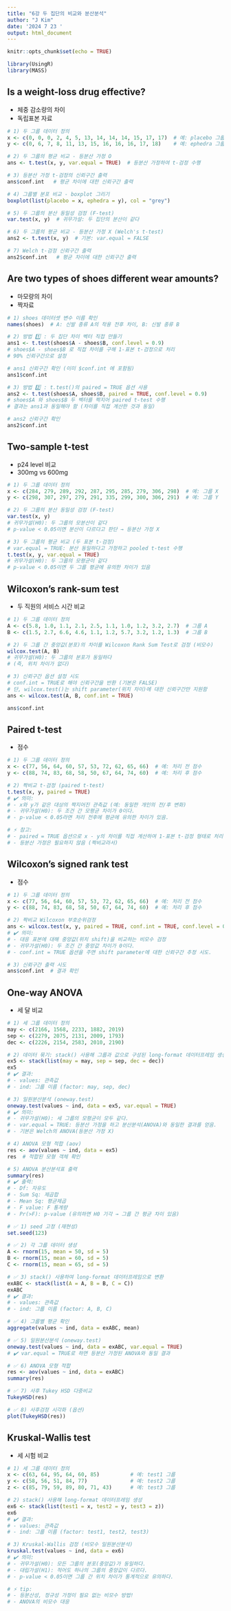 ---
title: "6강 두 집단의 비교와 분산분석"
author: "J Kim"
date: '2024 7 23 '
output: html_document
---

```{r setup, include=FALSE}
knitr::opts_chunk$set(echo = TRUE)
```

```{r}
library(UsingR)
library(MASS)
```

## Is a weight-loss drug effective?
- 체중 감소량의 차이
- 독립표본 자료
```{r}
# 1) 두 그룹 데이터 정의
x <- c(0, 0, 0, 2, 4, 5, 13, 14, 14, 14, 15, 17, 17)  # 예: placebo 그룹
y <- c(0, 6, 7, 8, 11, 13, 15, 16, 16, 16, 17, 18)    # 예: ephedra 그룹

# 2) 두 그룹의 평균 비교 - 등분산 가정 O
ans <- t.test(x, y, var.equal = TRUE)  # 등분산 가정하여 t-검정 수행

# 3) 등분산 가정 t-검정의 신뢰구간 출력
ans$conf.int   # 평균 차이에 대한 신뢰구간 출력

# 4) 그룹별 분포 비교 - boxplot 그리기
boxplot(list(placebo = x, ephedra = y), col = "grey")

# 5) 두 그룹의 분산 동일성 검정 (F-test)
var.test(x, y)  # 귀무가설: 두 집단의 분산이 같다

# 6) 두 그룹의 평균 비교 - 등분산 가정 X (Welch's t-test)
ans2 <- t.test(x, y)  # 기본: var.equal = FALSE

# 7) Welch t-검정 신뢰구간 출력
ans2$conf.int   # 평균 차이에 대한 신뢰구간 출력
```

## Are two types of shoes different wear amounts?
- 마모량의 차이
- 짝자료
```{r}
# 1) shoes 데이터셋 변수 이름 확인
names(shoes)  # A: 신발 종류 A의 착용 전후 차이, B: 신발 종류 B

# 2) 방법 1️⃣ : 두 집단 차이 벡터 직접 만들기
ans1 <- t.test(shoes$A - shoes$B, conf.level = 0.9)
# shoes$A - shoes$B 로 직접 차이를 구해 1-표본 t-검정으로 처리
# 90% 신뢰구간으로 설정

# ans1 신뢰구간 확인 (이미 $conf.int 에 포함됨)
ans1$conf.int

# 3) 방법 2️⃣ : t.test()의 paired = TRUE 옵션 사용
ans2 <- t.test(shoes$A, shoes$B, paired = TRUE, conf.level = 0.9)
# shoes$A 와 shoes$B 두 벡터를 짝지어 paired t-test 수행
# 결과는 ans1과 동일해야 함 (차이를 직접 계산한 것과 동일)

# ans2 신뢰구간 확인
ans2$conf.int
```

## Two-sample t-test
- p24 level 비교
- 300mg vs 600mg
```{r}
# 1) 두 그룹 데이터 정의
x <- c(284, 279, 289, 292, 287, 295, 285, 279, 306, 298)  # 예: 그룹 X
y <- c(298, 307, 297, 279, 291, 335, 299, 300, 306, 291)  # 예: 그룹 Y

# 2) 두 그룹의 분산 동일성 검정 (F-test)
var.test(x, y)
# 귀무가설(H0): 두 그룹의 모분산이 같다
# p-value < 0.05이면 분산이 다르다고 판단 → 등분산 가정 X

# 3) 두 그룹의 평균 비교 (두 표본 t-검정)
# var.equal = TRUE: 분산 동일하다고 가정하고 pooled t-test 수행
t.test(x, y, var.equal = TRUE)
# 귀무가설(H0): 두 그룹의 모평균이 같다
# p-value < 0.05이면 두 그룹 평균에 유의한 차이가 있음
```

## Wilcoxon's rank-sum test
- 두 직원의 서비스 시간 비교
```{r}
# 1) 두 그룹 데이터 정의
A <- c(5.8, 1.0, 1.1, 2.1, 2.5, 1.1, 1.0, 1.2, 3.2, 2.7)  # 그룹 A
B <- c(1.5, 2.7, 6.6, 4.6, 1.1, 1.2, 5.7, 3.2, 1.2, 1.3)  # 그룹 B

# 2) 두 그룹 간 중앙값(분포)의 차이를 Wilcoxon Rank Sum Test로 검정 (비모수)
wilcox.test(A, B)
# 귀무가설(H0): 두 그룹의 분포가 동일하다
# (즉, 위치 차이가 없다)

# 3) 신뢰구간 옵션 설정 시도
# conf.int = TRUE로 해야 신뢰구간을 반환 (기본은 FALSE)
# 단, wilcox.test()는 shift parameter(위치 차이)에 대한 신뢰구간만 지원함
ans <- wilcox.test(A, B, conf.int = TRUE)

ans$conf.int 
```

## Paired t-test
- 점수
```{r}
# 1) 두 그룹 데이터 정의
x <- c(77, 56, 64, 60, 57, 53, 72, 62, 65, 66)  # 예: 처리 전 점수
y <- c(88, 74, 83, 68, 58, 50, 67, 64, 74, 60)  # 예: 처리 후 점수

# 2) 짝비교 t-검정 (paired t-test)
t.test(x, y, paired = TRUE)
# ✔️ 의미:
# - x와 y가 같은 대상의 짝지어진 관측값 (예: 동일한 개인의 전/후 변화)
# - 귀무가설(H0): 두 조건 간 모평균 차이가 0이다.
# - p-value < 0.05라면 처리 전후에 평균에 유의한 차이가 있음.

# ⚡ 참고:
# - paired = TRUE 옵션으로 x - y의 차이를 직접 계산하여 1-표본 t-검정 형태로 처리됨
# - 등분산 가정은 필요하지 않음 (짝비교라서)
```

## Wilcoxon's signed rank test
- 점수
```{r}
# 1) 두 그룹 데이터 정의
x <- c(77, 56, 64, 60, 57, 53, 72, 62, 65, 66)  # 예: 처리 전 점수
y <- c(88, 74, 83, 68, 58, 50, 67, 64, 74, 60)  # 예: 처리 후 점수

# 2) 짝비교 Wilcoxon 부호순위검정
ans <- wilcox.test(x, y, paired = TRUE, conf.int = TRUE, conf.level = 0.95)
# ✔️ 의미:
# - 대응 표본에 대해 중앙값(위치 shift)을 비교하는 비모수 검정
# - 귀무가설(H0): 두 조건 간 중앙값 차이가 0이다.
# - conf.int = TRUE 옵션을 주면 shift parameter에 대한 신뢰구간 추정 시도.

# 3) 신뢰구간 출력 시도
ans$conf.int  # 결과 확인
```

## One-way ANOVA
- 세 달 비교
```{r}
# 1) 세 그룹 데이터 정의
may <- c(2166, 1568, 2233, 1882, 2019)
sep <- c(2279, 2075, 2131, 2009, 1793)
dec <- c(2226, 2154, 2583, 2010, 2190)

# 2) 데이터 묶기: stack() 사용해 그룹과 값으로 구성된 long-format 데이터프레임 생성
ex5 <- stack(list(may = may, sep = sep, dec = dec))
ex5
# ✔️ 결과:
# - values: 관측값
# - ind: 그룹 이름 (factor: may, sep, dec)

# 3) 일원분산분석 (oneway.test)
oneway.test(values ~ ind, data = ex5, var.equal = TRUE)
# ✔️ 의미:
# - 귀무가설(H0): 세 그룹의 모평균이 모두 같다.
# - var.equal = TRUE: 등분산 가정을 하고 분산분석(ANOVA)와 동일한 결과를 얻음.
# - 기본은 Welch의 ANOVA(등분산 가정 X)

# 4) ANOVA 모형 적합 (aov)
res <- aov(values ~ ind, data = ex5)
res  # 적합된 모형 객체 확인

# 5) ANOVA 분산분석표 출력
summary(res)
# ✔️ 출력:
# - Df: 자유도
# - Sum Sq: 제곱합
# - Mean Sq: 평균제곱
# - F value: F 통계량
# - Pr(>F): p-value (유의하면 H0 기각 → 그룹 간 평균 차이 있음)
```

```{r}
# ✅ 1) seed 고정 (재현성)
set.seed(123)

# ✅ 2) 각 그룹 데이터 생성
A <- rnorm(15, mean = 50, sd = 5)
B <- rnorm(15, mean = 60, sd = 5)
C <- rnorm(15, mean = 65, sd = 5)

# ✅ 3) stack() 사용하여 long-format 데이터프레임으로 변환
exABC <- stack(list(A = A, B = B, C = C))
exABC
# ✔️ 결과:
# - values: 관측값
# - ind: 그룹 이름 (factor: A, B, C)

# ✅ 4) 그룹별 평균 확인
aggregate(values ~ ind, data = exABC, mean)

# ✅ 5) 일원분산분석 (oneway.test)
oneway.test(values ~ ind, data = exABC, var.equal = TRUE)
# ✔️ var.equal = TRUE로 하면 등분산 가정된 ANOVA와 동일 결과

# ✅ 6) ANOVA 모형 적합
res <- aov(values ~ ind, data = exABC)
summary(res)

# ✅ 7) 사후 Tukey HSD 다중비교
TukeyHSD(res)

# ✅ 8) 사후검정 시각화 (옵션)
plot(TukeyHSD(res))
```

## Kruskal-Wallis test
- 세 시험 비교
```{r}
# 1) 세 그룹 데이터 정의
x <- c(63, 64, 95, 64, 60, 85)          # 예: test1 그룹
y <- c(58, 56, 51, 84, 77)              # 예: test2 그룹
z <- c(85, 79, 59, 89, 80, 71, 43)      # 예: test3 그룹

# 2) stack() 사용해 long-format 데이터프레임 생성
ex6 <- stack(list(test1 = x, test2 = y, test3 = z))
ex6
# ✔️ 결과:
# - values: 관측값
# - ind: 그룹 이름 (factor: test1, test2, test3)

# 3) Kruskal-Wallis 검정 (비모수 일원분산분석)
kruskal.test(values ~ ind, data = ex6)
# ✔️ 의미:
# - 귀무가설(H0): 모든 그룹의 분포(중앙값)가 동일하다.
# - 대립가설(H1): 적어도 하나의 그룹의 중앙값이 다르다.
# - p-value < 0.05이면 그룹 간 위치 차이가 통계적으로 유의하다.

# ⚡ tip:
# - 등분산성, 정규성 가정이 필요 없는 비모수 방법!
# - ANOVA의 비모수 대응

```
